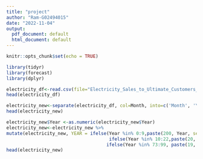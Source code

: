 ---
title: "project"
author: "Ram-G02494015"
date: "2022-11-04"
output:
  pdf_document: default
  html_document: default
---

```{r setup, include=FALSE}
knitr::opts_chunk$set(echo = TRUE)
```

```{r}
library(tidyr)
library(forecast)
library(dplyr)
```

```{r}
electricity_df<-read.csv(file="Electricity_Sales_to_Ultimate_Customers_Total_Monthly.csv")
head(electricity_df)
```

```{r "Seperating Columns"}
electricity_new<-separate(electricity_df, col=Month, into=c('Month', 'Year'), sep='-')
head(electricity_new)
```

```{r "Editing Year"}
electricity_new$Year <-as.numeric(electricity_new$Year)
electricity_new<-electricity_new %>% 
mutate(electricity_new, YEAR = ifelse(Year %in% 0:9,paste(200, Year, sep=""),
                                      ifelse(Year %in% 10:22,paste(20, Year, sep=""),
                                     ifelse(Year %in% 73:99, paste(19, Year, sep=""),""))))
head(electricity_new)
```
```{r}

```